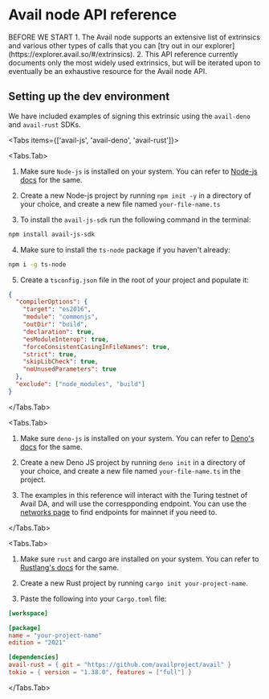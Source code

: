 
# Avail node API reference

<Callout type="info">
BEFORE WE START
1. The Avail node supports an extensive list of extrinsics and various other types of calls that you can
[try out in our explorer](https://explorer.avail.so/#/extrinsics).
2. This API reference currently documents only the most widely used extrinsics, but will be iterated upon
to eventually be an exhaustive resource for the Avail node API.
</Callout>

## Setting up the dev environment

We have included examples of signing this extrinsic using the `avail-deno` and `avail-rust` SDKs.

<Tabs items={['avail-js', 'avail-deno', 'avail-rust']}>

<Tabs.Tab>

1.  Make sure `Node-js` is installed on your system. You can refer to [Node-js docs](https://nodejs.org/en/download/package-manager) for the same.

2. Create a new Node-js project by running `npm init -y` in a directory of your choice, and create a new file named `your-file-name.ts`

3. To install the `avail-js-sdk` run the following command in the terminal:

```bash
npm install avail-js-sdk
```

4. Make sure to install the `ts-node` package if you haven't already:

```bash
npm i -g ts-node
```

5. Create a `tsconfig.json` file in the root of your project and populate it:

```json
{
  "compilerOptions": {
    "target": "es2016",
    "module": "commonjs",
    "outDir": "build",
    "declaration": true,
    "esModuleInterop": true,
    "forceConsistentCasingInFileNames": true,
    "strict": true,
    "skipLibCheck": true,
    "noUnusedParameters": true
  },
  "exclude": ["node_modules", "build"]
}
```
</Tabs.Tab>

<Tabs.Tab>

1. Make sure `deno-js` is installed on your system. You can refer to [Deno's docs](https://docs.deno.com/runtime/manual/) for the same.

2. Create a new Deno JS project by running `deno init` in a directory of your choice, and create a new file named `your-file-name.ts`
in the project.

3. The examples in this reference will interact with the Turing testnet of Avail DA, and will use the correspponding endpoint.
You can use the [networks page](/docs/networks) to find endpoints for mainnet if you need to.

</Tabs.Tab>

<Tabs.Tab>

1. Make sure `rust` and cargo are installed on your system. You can refer to [Rustlang's docs](https://www.rust-lang.org/tools/install) for the same.

2. Create a new Rust project by running `cargo init your-project-name`.

3. Paste the following into your `Cargo.toml` file:

```toml
[workspace]

[package]
name = "your-project-name"
edition = "2021"

[dependencies]
avail-rust = { git = "https://github.com/availproject/avail" }
tokio = { version = "1.38.0", features = ["full"] }
```

</Tabs.Tab>
</Tabs>